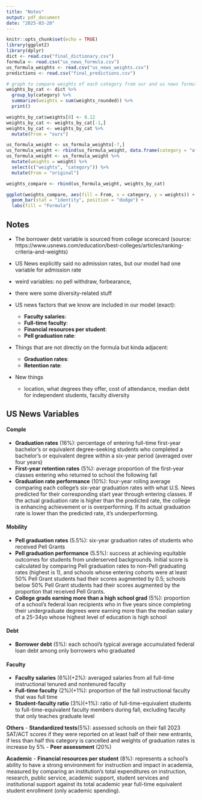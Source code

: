 ```yaml
---
title: "Notes"
output: pdf_document
date: "2025-03-20"
---
```

```r
knitr::opts_chunk$set(echo = TRUE)
library(ggplot2)
library(dplyr)
dict <- read.csv("final_dictionary.csv")
formula <- read.csv("us_news_formula.csv")
us_formula_weights <- read.csv("us_news_weights.csv")
predictions <- read.csv("final_predictions.csv")
```

```r
# graph to compare weights of each category from our and us news formula
weights_by_cat <- dict %>%
  group_by(category) %>%
  summarize(weights = sum(weights_rounded)) %>%
  print()

weights_by_cat$weights[8] <- 0.12
weights_by_cat <- weights_by_cat[-1,]
weights_by_cat <- weights_by_cat %>%
  mutate(From = "ours")

us_formula_weight <- us_formula_weights[-7,]
us_formula_weight <- rbind(us_formula_weight, data.frame(category = "affordability", weight = 0))
us_formula_weight <- us_formula_weight %>%
  mutate(weights = weight) %>%
  select(c("weights", "category")) %>%
  mutate(From = "original")

weights_compare <- rbind(us_formula_weight, weights_by_cat)

ggplot(weights_compare, aes(fill = From, x = category, y = weights)) +
  geom_bar(stat = "identity", position = "dodge") +
  labs(fill = "Formula")
```

## Notes

- The borrower debt variable is sourced from college scorecard (source: https://www.usnews.com/education/best-colleges/articles/ranking-criteria-and-weights)
- US News explicitly said no admission rates, but our model had one variable for admission rate
- weird variables: no pell withdraw, forbearance, 
- there were some diversity-related stuff

- US news factors that we know are included in our model (exact):
  - **Faculty salaries**: 
  - **Full-time faculty**: 
  - **Financial resources per student**:
  - **Pell graduation rate**:
  
- Things that are not directly on the formula but kinda adjacent:
  - **Graduation rates**: 
  - **Retention rate**: 
  
- New things
  - location, what degrees they offer, cost of attendance, median debt for independent students, faculty diversity


## US News Variables

#### Comple
- **Graduation rates** (16%): percentage of entering full-time first-year bachelor's or equivalent degree-seeking students who completed a bachelor's or equivalent degree within a six-year period (averaged over four years)
- **First-year retention rates** (5%): average proportion of the first-year classes entering who returned to school the following fall
- **Graduation rate performance** (10%): four-year rolling average comparing each college's six-year graduation rates with what U.S. News predicted for their corresponding start year through entering classes. If the actual graduation rate is higher than the predicted rate, the college is enhancing achievement or is overperforming. If its actual graduation rate is lower than the predicted rate, it's underperforming.

#### Mobility
- **Pell graduation rates** (5.5%): six-year graduation rates of students who received Pell Grants
- **Pell graduation performance** (5.5%): success at achieving equitable outcomes for students from underserved backgrounds. Initial score is calculated by comparing Pell graduation rates to non-Pell graduating rates (highest is 1), and schools whose entering cohorts were at least 50% Pell Grant students had their scores augmented by 0.5; schools below 50% Pell Grant students had their scores augmented by the proportion that received Pell Grants.
- **College grads earning more than a high school grad** (5%): proportion of a school's federal loan recipients who in five years since completing their undergraduate degrees were earning more than the median salary of a 25-34yo whose highest level of education is high school

#### Debt
- **Borrower debt** (5%): each school's typical average accumulated federal loan debt among only borrowers who graduated

#### Faculty
- **Faculty salaries** (6%)(+2%): averaged salaries from all full-time instructional tenured and nontenured faculty
- **Full-time faculty** (2%)(+1%): proportion of the fall instructional faculty that was full time
- **Student-faculty ratio** (3%)(+1%): ratio of full-time-equivalent students to full-time-equivalent faculty members during fall, excluding faculty that only teaches graduate level

**Others**
- **Standardized tests**(5%): assessed schools on their fall 2023 SAT/ACT scores if they were reported on at least half of their new entrants, if less than half this category is cancelled and weights of graduation rates is increase by 5%
- **Peer assessment** (20%)

**Academic**
- **Financial resources per student** (8%): represents a school's ability to have a strong environment for instruction and impact in academia, measured by comparing an institution's total expenditures on instruction, research, public service, academic support, student services and institutional support against its total academic year full-time equivalent student enrollment (only academic spending).


